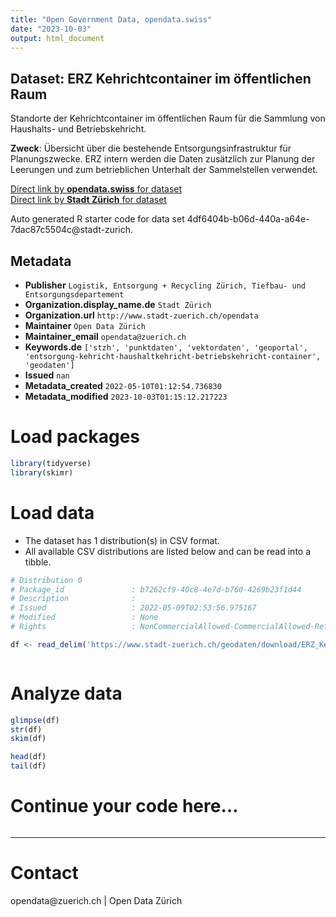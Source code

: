 ```yaml
---
title: "Open Government Data, opendata.swiss"
date: "2023-10-03"
output: html_document
---
```


## Dataset: ERZ Kehrichtcontainer im öffentlichen Raum

Standorte der Kehrichtcontainer im öffentlichen Raum für die Sammlung von Haushalts- und Betriebskehricht.

**Zweck**: Übersicht über die bestehende Entsorgungsinfrastruktur für Planungszwecke. ERZ intern werden die Daten zusätzlich zur Planung der Leerungen und zum betrieblichen Unterhalt der Sammelstellen verwendet.

[Direct link by **opendata.swiss** for dataset](https://opendata.swiss/de/dataset/erz-kehrichtcontainer-im-offentlichen-raum)<br>
[Direct link by **Stadt Zürich** for dataset](https://data.stadt-zuerich.ch/dataset/geo_erz_kehrichtcontainer_im_oeffentlichen_raum)

Auto generated R starter code for data set 4df6404b-b06d-440a-a64e-7dac87c5504c@stadt-zurich.

## Metadata

- **Publisher** `Logistik, Entsorgung + Recycling Zürich, Tiefbau- und Entsorgungsdepartement`
- **Organization.display_name.de** `Stadt Zürich`
- **Organization.url** `http://www.stadt-zuerich.ch/opendata`
- **Maintainer** `Open Data Zürich`
- **Maintainer_email** `opendata@zuerich.ch`
- **Keywords.de** `['stzh', 'punktdaten', 'vektordaten', 'geoportal', 'entsorgung-kehricht-haushaltkehricht-betriebskehricht-container', 'geodaten']`
- **Issued** `nan`
- **Metadata_created** `2022-05-10T01:12:54.736830`
- **Metadata_modified** `2023-10-03T01:15:12.217223`


# Load packages

```r

library(tidyverse)
library(skimr)

```

# Load data

-   The dataset has 1 distribution(s) in CSV format.
-   All available CSV distributions are listed below and can be read into a tibble.

```r

# Distribution 0
# Package_id               : b7262cf9-40c8-4e7d-b760-4269b23f1d44
# Description              : 
# Issued                   : 2022-05-09T02:53:56.975167
# Modified                 : None
# Rights                   : NonCommercialAllowed-CommercialAllowed-ReferenceNotRequired

df <- read_delim('https://www.stadt-zuerich.ch/geodaten/download/ERZ_Kehrichtcontainer_im_oeffentlichen_Raum?format=10008')



```

# Analyze data

```r

glimpse(df)
str(df)
skim(df)

head(df)
tail(df)

```

# Continue your code here...

```r

```

------------------------------------------------------------------------

# Contact

opendata@zuerich.ch | Open Data Zürich
